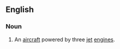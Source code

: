 ==English==

===Noun===
{{en-noun}}
{{wikipedia}}

#An [[aircraft]] powered by three [[jet]] [[engine]]s.